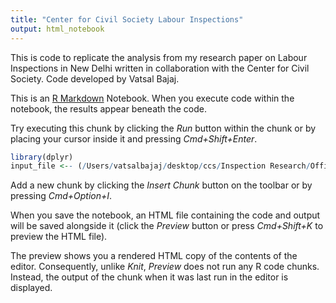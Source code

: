 ```yaml
---
title: "Center for Civil Society Labour Inspections"
output: html_notebook
---
```


This is code to replicate the analysis from my research paper on Labour Inspections in New Delhi written in collaboration with the Center for Civil Society. Code developed by Vatsal Bajaj.

This is an [R Markdown](http://rmarkdown.rstudio.com) Notebook. When you execute code within the notebook, the results appear beneath the code. 

Try executing this chunk by clicking the *Run* button within the chunk or by placing your cursor inside it and pressing *Cmd+Shift+Enter*. 

```r
library(dplyr)
input_file <-- (/Users/vatsalbajaj/desktop/ccs/Inspection Research/Official Register Data/ Combined_Data.xlsx)
```

Add a new chunk by clicking the *Insert Chunk* button on the toolbar or by pressing *Cmd+Option+I*.

When you save the notebook, an HTML file containing the code and output will be saved alongside it (click the *Preview* button or press *Cmd+Shift+K* to preview the HTML file). 

The preview shows you a rendered HTML copy of the contents of the editor. Consequently, unlike *Knit*, *Preview* does not run any R code chunks. Instead, the output of the chunk when it was last run in the editor is displayed.

